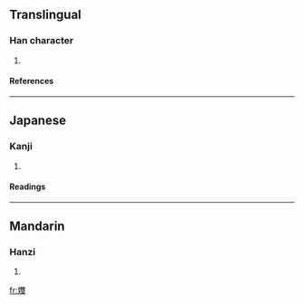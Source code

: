==Translingual==
===Han character===
{{Han char|rn=38|rad=女|as=18|sn=21|four=4044<sub>7</sub>|canj=女人土水 (VOGE)}}
# {{defn|Han|sort=女18}}
====References====
{{Han ref|kx=0274.110|dkj=06899|hdz=21091.020|uh=5B47|ud=23367|bh=F5C8|bd=62920}}
----
==Japanese==
===Kanji===
{{ja-kanji|grade=|rs=女18}}
# {{defn|Japanese}} 
====Readings====
{{ja-readings|on=[[さわ]] (sawa)|kun=}}
----
==Mandarin==
===Hanzi===
{{cmn-hanzi|pin=[[shuāng]] ([[shuang1]])|wg=shuang<sup>1</sup>}}
# {{defn|Mandarin}}

[[fr:孇]]